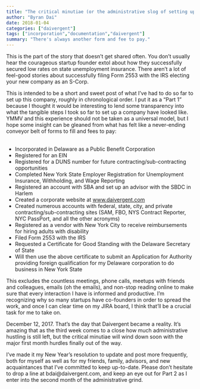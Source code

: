 ```yaml
---
title: "The critical minutiae (or the administrative slog of setting up a new company), Part 1"
author: "Byran Dai"
date: 2018-01-04
categories: ["daivergent"]
tags: ["incorporation","documentation","daivergent"]
summary: "There's always another form and fee to pay."
---
```


This is the part of the story that doesn't get shared often. You don't usually hear the courageous startup founder extol about how they successfully secured low rates on state unemployment insurance. There aren't a lot of feel-good stories about successfully filing Form 2553 with the IRS electing your new company as an S-Corp.

This is intended to be a short and sweet post of what I've had to do so far to set up this company, roughly in chronological order. I put it as a "Part 1" because I thought it would be interesting to lend some transparency into what the tangible steps I took so far to set up a company have looked like. YMMV and this experience should not be taken as a universal model, but I hope some insight can be gleaned from what has felt like a never-ending conveyor belt of forms to fill and fees to pay:  <br><br/>

  - Incorporated in Delaware as a Public Benefit Corporation
  - Registered for an EIN
  - Registered for a DUNS number for future contracting/sub-contracting opportunities
  - Completed New York State Employer Registration for Unemployment Insurance, Withholding, and Wage Reporting
  - Registered an account with SBA and set up an advisor with the SBDC in Harlem
  - Created a corporate website at [www.daivergent.com](www.daivergent.com)
  - Created numerous accounts with federal, state, city, and private contracting/sub-contracting sites (SAM, FBO, NYS Contract Reporter, NYC PassPort, and all the other acronyms)
  - Registered as a vendor with New York City to receive reimbursements for hiring adults with disability
  - Filed Form 2553 with the IRS
  - Requested a Certificate for Good Standing with the Delaware Secretary of State
  - Will then use the above certificate to submit an Application for Authority providing foreign qualification for my Delaware corporation to do business in New York State

This excludes the countless meetings, phone calls, meetups with friends and colleagues, emails (oh the emails), and non-stop reading online to make sure that every interaction I have is informed and productive. I'm recognizing why so many startups have co-founders in order to spread the work, and once I can clear time on my JIRA board, I think that'll be a crucial task for me to take on.

December 12, 2017. That's the day that Daivergent became a reality. It's amazing that as the third week comes to a close how much administrative hustling is still left, but the critical minutiae will wind down soon with the major first month hurdles finally out of the way.

I've made it my New Year's resolution to update and post more frequently, both for myself as well as for my friends, family, advisors, and new acquaintances that I've committed to keep up-to-date. Please don't hesitate to drop a line at bdai@daivergent.com, and keep an eye out for Part 2 as I enter into the second month of the administrative grind.